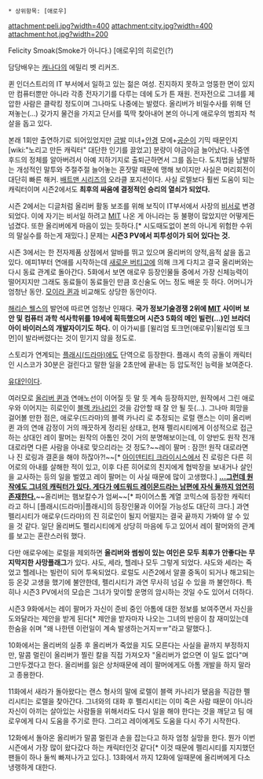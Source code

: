  * 상위항목: [애로우]
attachment:peli.jpg?width=400
attachment:city.jpg?width=400
attachment:hot.jpg?width=200

Felicity Smoak(Smoke가 아니다.)
[애로우]의 히로인(?)

담당배우는 [[캐나다]]의 에밀리 벳 리커즈.

퀸 인더스트리의 IT 부서에서 일하고 있는 젊은 여성. 진지하지 못하고 엉뚱한 면이 있지만 컴퓨터뿐만 아니라 각종 전자기기를 다루는 데에 도가 튼 재원. 전자전으로 그녀를 제압한 사람은 클락킹 정도이며 그나마도 나중에는 발렸다. 올리버가 비밀수사를 위해 던져놓는(...) 갖가지 물건을 가지고 단서를 뚝딱 찾아내어 본의 아니게 애로우의 범죄자 척살을 돕고 있다.

본래 1회만 출연하기로 되어있었지만 [[금발]] 미녀+[[안경]] 모에+[[공순이]] 기믹 때문인지 [wiki:"노리고 만든 캐릭터" 대단한 인기를 끌었고] 분량이 야금야금 늘어났다. 나중엔 후드의 정체를 알아버려서 아예 지하기지로 출퇴근하면서 그를 돕는다. 도치법을 남발하는 개성적인 말투와 주절주절 늘어놓는 혼잣말 때문에 맹해 보이지만 사실은 머리회전이 대단히 빠른 해커. [[배트맨 시리즈]]의 오라클 포지션이다. 사실 로렐보다 훨씬 도움이 되는 캐릭터이며 시즌2에서도 '''최후의 싸움에 결정적인 승리의 열쇠가 되었다.'''

시즌 2에서는 디글처럼 올리버 활동 보조를 위해 보직이 IT부서에서 사장의 [[비서]]로 변경되었다. 이에 자기는 비서일 하려고 [[MIT]] 나온 게 아니라는 둥 불평이 많았지만 어떻게든 넘겼다. 또한 올리버에게 마음이 있는 듯하다.[* 시도때도없이 본의 아니게 위험한 수위의 말실수를 하는게 재밌다.] 문제는 '''시즌3 PV에서 피투성이가 되어 있다는 것.'''

시즌 3에서는 한 전자제품 상점에서 알바를 뛰고 있으며 올리버의 양적,음적 삶을 돕고 있다. 에피1부터 연애를 시작하는데 [[카운트(애로우)|새로운 버티고]]에 의해 크게 다치고 결국 올리버와는 다시 동료 관계로 돌아간다. 5화에서 보면 애로우  등장인물들 중에서 가장 신체능력이 떨어지지만 그래도 동료들이 동료들인 만큼 호신술도 어느 정도 배운 듯 하다. 어머니가 엄청난 동안. [[모이라 퀸]]과 비교해도 상당한 동안이다.

[[해리슨 웰스]]의 발언에 따르면 엄청난 인재다. '''국가 정보기술경쟁 2위에 [[MIT]] 사이버 보안 및 컴퓨터 과학 석사학위를 19세에 획득했으며 시즌3 5화의 메인 빌런(...)인 브라더 아이 바이러스의 개발자이기도 하다.''' 이 아가씨를 [윌리엄 토크먼(애로우)|윌리엄 토크먼]이 발라버렸다는 것이 믿기지 않을 정도로.

스토리가 연계되는 [[플래시(드라마)]]에도 단역으로 등장한다. 플래시 측의 공돌이 캐릭터인 시스코가 30분은 걸린다고 말한 일을 2초만에 끝내는 등 압도적인 능력을 보여준다.

[[유대인]]이다.

여러모로 [[올리버 퀸]]과 연애노선이 이어질 듯 말 듯 계속 등장하지만, 원작에서 그린 애로우와 이어지는 히로인이 [[블랙 카나리]]인 것을 감안할 때 잘 안 될 듯(...).
그나마 희망을 걸어볼 만한 점은, 애로우(드라마)의 블랙 카나리 로 추정되는 로럴 랜스는 이미 올리버 퀸 과의 연애 감정이 거의 깨끗하게 정리된 상태고, 현재 펠리시티에게 이성적으로 접근하는 상대인 레이 팔머는 원작의 아톰인 것이 거의 분명해보이는데, 이 양반도 원작 전개 대로라면 다른 사람을 아내로 맞으리라는 것 정도?~~레이 팔머 : 잠깐! 원작 대로라면 나 진 로링과 결혼을 해야 하잖아?!~~[* [[아이덴티티 크라이시스]]에서 진 로링은 다른 히어로의 아내를 살해한 적이 있고, 이후 다른 히어로의 친지에게 협박장을 보내거나 살인을 교사하는 등의 일을 벌였고 레이 팔머는 이 사실 때문에 많이 고생했다.]
'''[http://dc.wikia.com/wiki/Felicity_Smoak-Raymond ...그런데 원작에도 그녀의 캐릭터가 있다. 게다가 에드워드 레이몬드라는 남편에 자식 둘까지 엄연히 존재한다.]'''~~올리버는 햄보칼수가 엄써~~[* 파이어스톰 계열 코믹스에 등장한 캐릭터라고 하니 [플래시(드라마)|플래시]의 등장인물과 이어질 가능성도 대단히 크다.]
과연 펠리시티가 애로우(드라마)의 진 히로인이 될지 어떨지는 결국 끝까지 가봐야 알 수 있을 것 같다. 일단 올리버도 펠리시티에게 상당히 마음에 두고 있어서 레이 팔머와의 관계를 보고는 혼란스러워 했다.

다만 애로우에는 로럴을 제외하면 '''올리버와 썸씽이 있는 여인은 모두 최후가 안좋다는 무지막지한 사망플래그'''가 있다. 샤도, 세라, 헬레나 모두 그렇게 되었다. 샤도와 세라는 죽었고 헬레나는 빌런이 되어 투옥되었다. 로럴도 시즌2에서 알콜 중독이 되거나 해고되는 등 온갖 고생을 했기에 불안한데, 펠리시티가 과연 무사히 넘길 수 있을 까 불안하다. 특히나 시즌3 PV에서의 모습은 그녀가 맞이할 운명의 암시하는 것일 수도 있어서 더하다.

시즌3 9화에서는 레이 팔머가 자신이 준비 중인 아톰에 대한 정보를 보여주면서 자신을 도와달라는 제안을 받게 된다[* 제안을 받자마자 나오는 그녀의 반응이 참 재미있는데 한숨을 쉬며 "왜 나한텐 이런일이 계속 발생하는거지ㅠㅠ"라고 말했다.].

10화에서는 올리버의 실종 후 올리버가 죽었을 지도 모른다는 사실을 끝까지 부정하지만, 말콤 멀린이 올리버가 찔린 칼을 직접 가져오자 "올리버가 없으면 이 일도 없다"며 그만두겠다고 한다. 올리버를 잃은 상처때문에 레이 팔머에게도 아톰 개발을 하지 말라고 종용한다.

11화에서 새라가 돌아왔다는 랜스 형사의 말에 로렐이 블랙 카나리가 됐음을 직감한 펠리시티는 로렐을 찾아간다. 그녀와의 대화 후 펠리시티는 이미 죽은 사람 때문이 아니라 자신이 아끼는 살아있는 사람들을 위해서라도 다시 일을 해야 한다는 것을 깨닫고 팀 애로우에게 다시 도움을 주기로 한다. 그리고 레이에게도 도움을 다시 주기 시작한다.

12화에서 돌아온 올리버가 말콤 멀린과 손을 잡는다고 하자 엄청 실망을 한다. 뭔가 이번시즌에서 가장 많이 왔다갔다 하는 캐릭터인것 같다[* 이것 때문에 펠리시티를 지지했던 팬들이 하나 둘씩 빠져나가고 있다.]. 13화에서 까지 12화에 일때문에 올리버에게 다소 냉랭하게 대한다.
